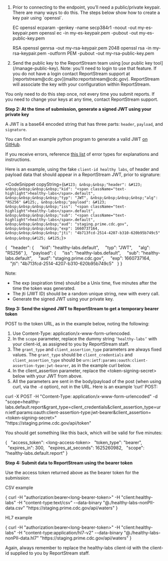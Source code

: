 

<ol>
<li>
Prior to connecting to the endpoint, you’ll need a public/private keypair. There are many ways to do this. The steps below show how to create a key pair using `openssl`.

  EC
<CodeSnippet>
  openssl ecparam -genkey -name secp384r1 -noout -out my-es-keypair.pem
  openssl ec -in my-es-keypair.pem -pubout -out  my-es-public-key.pem
</CodeSnippet>

  RSA
<CodeSnippet>
    openssl genrsa -out my-rsa-keypair.pem 2048
    openssl rsa -in my-rsa-keypair.pem -outform PEM -pubout -out my-rsa-public-key.pem
</CodeSnippet>

</li>

<li>Send the public key to the ReportStream team using [our public key tool](/manage-public-key).
Note: you’ll need to login to use that feature. If you do not have a login contact ReportStream support at [reportstream@cdc.gov](mailto:reportstream@cdc.gov). ReportStream will associate the key with your configuration within ReportStream.</li>
</ol>

You only need to do this step once, not every time you submit reports. If you need to change your keys at any time, contact ReportStream support.

**Step 2: At the time of submission, generate a signed JWT using your private key**

A JWT is a base64 encoded string that has three parts: `header`, `payload`, and `signature`.

You can find an example python program to generate a valid JWT [on GitHub](https://github.com/CDCgov/prime-reportstream/tree/master/prime-router/examples/generate-jwt-python/).

If you receive errors, reference [this list](https://github.com/CDCgov/prime-reportstream/tree/master/prime-router/examples/generate-jwt-python/jwt-errors.md) of error types for explanations and instructions.

Here is an example, using the fake `client-id healthy labs`, of header and payload data that should appear in a ReportStream JWT, prior to signature:

<CodeSnippet copyString={`&#123;
        &nbsp;&nbsp;"header": &#123;
        &nbsp;&nbsp;&nbsp;&nbsp;"kid": "<span className="text-highlight">healthy-labs</span>.default",
        &nbsp;&nbsp;&nbsp;&nbsp;"typ": "JWT",
        &nbsp;&nbsp;&nbsp;&nbsp;"alg": "RS256"
        &#125;,
        &nbsp;&nbsp;"payload": &#123;
        &nbsp;&nbsp;&nbsp;&nbsp;"iss": "<span className="text-highlight">healthy-labs</span>.default",
        &nbsp;&nbsp;&nbsp;&nbsp;"sub": "<span className="text-highlight">healthy-labs</span>.default",
        &nbsp;&nbsp;&nbsp;&nbsp;"aud": "staging.prime.cdc.gov",
        &nbsp;&nbsp;&nbsp;&nbsp;"exp": 1660737164,
        &nbsp;&nbsp;&nbsp;&nbsp;"jti": "4b713fcd-2514-4207-b310-620b95b749c5"
        &nbsp;&nbsp;&#125;
    &#125;`}>
    <p>&#123;
        &nbsp;&nbsp;"header": &#123;
        &nbsp;&nbsp;&nbsp;&nbsp;"kid": "<span className="text-highlight">healthy-labs</span>.default",
        &nbsp;&nbsp;&nbsp;&nbsp;"typ": "JWT",
        &nbsp;&nbsp;&nbsp;&nbsp;"alg": "RS256"
        &#125;,
        &nbsp;&nbsp;"payload": &#123;
        &nbsp;&nbsp;&nbsp;&nbsp;"iss": "<span className="text-highlight">healthy-labs</span>.default",
        &nbsp;&nbsp;&nbsp;&nbsp;"sub": "<span className="text-highlight">healthy-labs</span>.default",
        &nbsp;&nbsp;&nbsp;&nbsp;"aud": "staging.prime.cdc.gov",
        &nbsp;&nbsp;&nbsp;&nbsp;"exp": 1660737164,
        &nbsp;&nbsp;&nbsp;&nbsp;"jti": "4b713fcd-2514-4207-b310-620b95b749c5"
        &nbsp;&nbsp;&#125;
    &#125;</p>
</CodeSnippet>

<Alert type="tip">
    <span className="text-bold">Note:</span>
    <ul>
        <li>The exp (expiration time) should be a Unix time, five minutes after the time the token was generated.</li>
        <li>The jti (JWT ID) should be a random unique string, new with every call.</li>
        <li>Generate the signed JWT using your private key.</li>
    </ul>
</Alert>


**Step 3: Send the signed JWT to ReportStream to get a temporary bearer token**

POST to the token URL, as in the example below, noting the following:
1. Use Content-Type: application/x-www-form-urlencoded.
2. In the `scope` parameter, replace the dummy string `‘healthy-labs’` with your client-id, as assigned to you by ReportStream staff.
3. The `grant_type` and `client_assertion_type` parameters are always fixed values. The `grant_type` should be `client_credentials` and `client_assertion_type` should be `urn:ietf:params:oauth:client-assertion-type:jwt-bearer`, as in the example curl below.
4. In the client_assertion parameter, replace the \<token-signing-secret\> below with your JWT from above.
5. All the parameters are sent in the body/payload of the post (when using curl, via the `-d` option), not in the URL.
Here is an example ‘curl’ POST:

<CodeSnippet>
    <p>curl -X POST -H "Content-Type: application/x-www-form-urlencoded" -d "scope=<span className="text-highlight">healthy-labs</span>.default.report&grant_type=client_credentials&client_assertion_type=urn:ietf:params:oauth:client-assertion-type:jwt-bearer&client_assertion=&lt;token-signing-secret&gt;"<br />"https://staging.prime.cdc.gov/api/token"</p>
</CodeSnippet>

You should get something like this back, which will be valid for five minutes:

<CodeSnippet>
    <p>&#123;
        &nbsp;&nbsp;"access_token": &lt;long-access-token&gt;
        &nbsp;&nbsp;"token_type": "bearer",
        &nbsp;&nbsp;"expires_in": 300,
        &nbsp;&nbsp;"expires_at_seconds": 1625260982,
        &nbsp;&nbsp;"scope": "<span className="text-highlight">healthy-labs</span>.default.report"
        &#125;</p>
</CodeSnippet>

**Step 4: Submit data to ReportStream using the bearer token**

Use the access token returned above as the bearer token for the submission:

CSV example

<CodeSnippet>
    <p>&#123;
        curl -H "authorization:bearer&lt;long-bearer-token&gt;" -H "client:<span className="text-highlight">healthy-labs</span>"  -H "content-type:text/csv" --data-binary "@./<span className="text-highlight">healthy-labs</span>-nonPII-data.csv" "https://staging.prime.cdc.gov/api/waters"
        &#125;</p>
</CodeSnippet>

HL7 example

<CodeSnippet>
    <p>&#123;
        curl -H "authorization:bearer&lt;long-bearer-token&gt;" -H "client:<span className="text-highlight">healthy-labs</span>"  -H "content-type:application/hl7-v2" --data-binary "@./<span className="text-highlight">healthy-labs</span>-nonPII-data.hl7" "https://staging.prime.cdc.gov/api/waters"
        &#125;</p>
</CodeSnippet>

Again, always remember to replace the healthy-labs client-id with the client-id supplied to you by ReportStream staff.